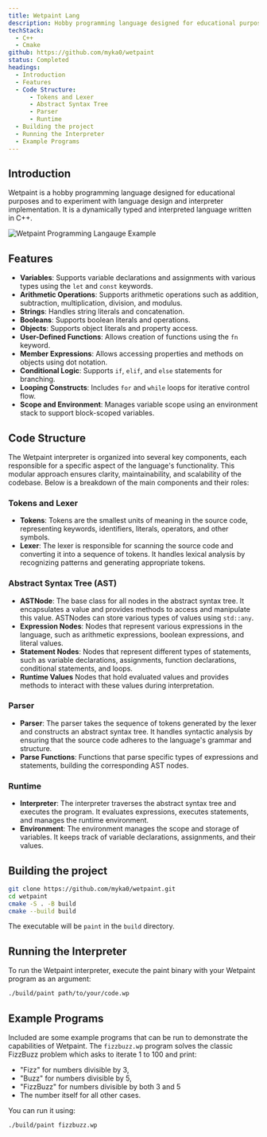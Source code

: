 ```yaml
---
title: Wetpaint Lang
description: Hobby programming language designed for educational purposes built with C++20.
techStack:
  - C++
  - Cmake
github: https://github.com/myka0/wetpaint
status: Completed
headings:
  - Introduction
  - Features
  - Code Structure:
      - Tokens and Lexer
      - Abstract Syntax Tree
      - Parser
      - Runtime
  - Building the project
  - Running the Interpreter
  - Example Programs
---
```


## Introduction

Wetpaint is a hobby programming language designed for educational purposes and to experiment with language design and interpreter implementation. It is a dynamically typed and interpreted language written in C++.

![Wetpaint Programming Langauge Example](/images/wetpaint.svg "Wetpaint Example Program")

## Features

- **Variables**: Supports variable declarations and assignments with various types using the `let` and `const` keywords.
- **Arithmetic Operations**: Supports arithmetic operations such as addition, subtraction, multiplication, division, and modulus.
- **Strings**: Handles string literals and concatenation.
- **Booleans**: Supports boolean literals and operations.
- **Objects**: Supports object literals and property access.
- **User-Defined Functions**: Allows creation of functions using the `fn` keyword.
- **Member Expressions**: Allows accessing properties and methods on objects using dot notation.
- **Conditional Logic**: Supports `if`, `elif`, and `else` statements for branching.
- **Looping Constructs**: Includes `for` and `while` loops for iterative control flow.
- **Scope and Environment**: Manages variable scope using an environment stack to support block-scoped variables.

## Code Structure

The Wetpaint interpreter is organized into several key components, each responsible for a specific aspect of the language's functionality. This modular approach ensures clarity, maintainability, and scalability of the codebase. Below is a breakdown of the main components and their roles:

### Tokens and Lexer

- **Tokens**: Tokens are the smallest units of meaning in the source code, representing keywords, identifiers, literals, operators, and other symbols.
- **Lexer**: The lexer is responsible for scanning the source code and converting it into a sequence of tokens. It handles lexical analysis by recognizing patterns and generating appropriate tokens.

### Abstract Syntax Tree (AST)

- **ASTNode**: The base class for all nodes in the abstract syntax tree. It encapsulates a value and provides methods to access and manipulate this value. ASTNodes can store various types of values using `std::any`.
- **Expression Nodes**: Nodes that represent various expressions in the language, such as arithmetic expressions, boolean expressions, and literal values.
- **Statement Nodes**: Nodes that represent different types of statements, such as variable declarations, assignments, function declarations, conditional statements, and loops.
- **Runtime Values** Nodes that hold evaluated values and provides methods to interact with these values during interpretation.

### Parser

- **Parser**: The parser takes the sequence of tokens generated by the lexer and constructs an abstract syntax tree. It handles syntactic analysis by ensuring that the source code adheres to the language's grammar and structure.
- **Parse Functions**: Functions that parse specific types of expressions and statements, building the corresponding AST nodes.

### Runtime

- **Interpreter**: The interpreter traverses the abstract syntax tree and executes the program. It evaluates expressions, executes statements, and manages the runtime environment.
- **Environment**: The environment manages the scope and storage of variables. It keeps track of variable declarations, assignments, and their values.

## Building the project

```bash
git clone https://github.com/myka0/wetpaint.git
cd wetpaint
cmake -S . -B build
cmake --build build
```

The executable will be `paint` in the `build` directory.

## Running the Interpreter

To run the Wetpaint interpreter, execute the paint binary with your Wetpaint program as an argument:

```bash
./build/paint path/to/your/code.wp
```

## Example Programs

Included are some example programs that can be run to demonstrate the capabilities of Wetpaint.
The `fizzbuzz.wp` program solves the classic FizzBuzz problem which asks to iterate 1 to 100 and print:

- "Fizz" for numbers divisible by 3,
- "Buzz" for numbers divisible by 5,
- "FizzBuzz" for numbers divisible by both 3 and 5
- The number itself for all other cases.

You can run it using:

```bash
./build/paint fizzbuzz.wp
```
